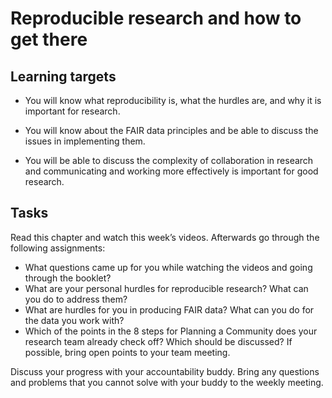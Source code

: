 # Reproducible research and how to get there

::: {.callout-note}
## Learning targets

- You will know what reproducibility is, what the hurdles are, and why it is important for research.

- You will know about the FAIR data principles and be able to discuss the issues in implementing them.

- You will be able to discuss the complexity of collaboration in research and communicating and working more effectively is important for good research.
:::



::: {.callout-caution}
## Tasks

Read this chapter and watch this week's videos. 
Afterwards go through the following assignments:

- What questions came up for you while watching the videos and going through the booklet?
- What are your personal hurdles for reproducible research? What can you do to address them?
- What are hurdles for you in producing FAIR data? What can you do for the data you work with?
- Which of the points in the 8 steps for Planning a Community does your research team already check off? Which should be discussed? If possible, bring open points to your team meeting. 

Discuss your progress with your accountability buddy. Bring any questions and
problems that you cannot solve with your buddy to the weekly meeting.
:::






